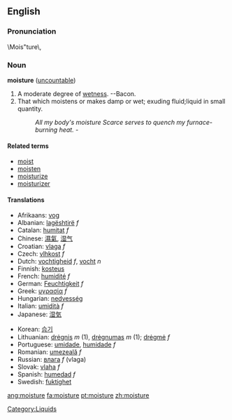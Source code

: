 ==English==

===Pronunciation===
\Mois"ture\, 

===Noun===
'''moisture''' ([[uncountable]])

# A moderate degree of [[wet]]ness. --Bacon.
# That which moistens or makes damp or wet; exuding fluid;liquid in small quantity.
#:''All my body's moisture Scarce serves to quench my furnace-burning heat.''  -{{Shak.}}

====Related terms====
*[[moist]]
*[[moisten]]
*[[moisturize]]
*[[moisturizer]]

====Translations====
{{top}}
*Afrikaans: [[vog]]
*Albanian: [[lagështirë]] ''f''
*Catalan: [[humitat]] ''f''
*Chinese: [[濕氣]], [[湿气]]
*Croatian: [[vlaga]] ''f''
*Czech: [[vlhkost]] ''f''
*Dutch: [[vochtigheid]] ''f'', [[vocht]] ''n''
*Finnish: [[kosteus]]
*French: [[humidité]] ''f''
*German: [[Feuchtigkeit]] ''f''
*Greek: [[υγρασία]] ''f''
*Hungarian: [[nedvesség]]
*Italian: [[umidità]] ''f''
*Japanese: [[湿気]]
{{mid}}
*Korean: [[습기]]
*Lithuanian: [[drėgnis]] ''m'' (1), [[drėgnumas]] ''m'' (1); [[drėgmė]] ''f''
*Portuguese: [[umidade]], [[humidade]] ''f''
*Romanian: [[umezeală]] ''f''
*Russian: [[влага]] ''f'' (vlaga)
*Slovak: [[vlaha]] ''f''
*Spanish: [[humedad]] ''f''
*Swedish: [[fuktighet]]
{{bottom}}

[[Category:Liquids]]

[[ang:moisture]]
[[fa:moisture]]
[[pt:moisture]]
[[zh:moisture]]